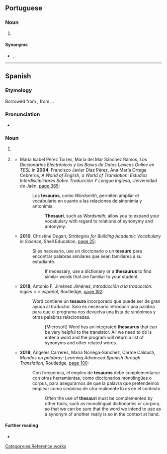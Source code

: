 ==Portuguese==

===Noun===
{{pt-noun|m}}

# {{l|en|thesaurus}} {{gloss|book of synonyms}}

====Synonyms====
* {{l|pt|dicionário de sinônimos}}, {{l|pt|thesaurus}}

----

==Spanish==
{{rfv|es}}

===Etymology===
Borrowed from {{bor|es|la|thesaurus||treasure}}, from {{der|es|grc|θησαυρός}}. {{doublet|es|tesoro}}.

===Pronunciation===
* {{es-IPA}}

===Noun===
{{es-noun|m}}

# {{lb|es|information science}} {{l|en|thesaurus}} {{gloss|hierarchical index of metadata pointing to information bearing entities}}
# {{lb|es|rare}} {{synonym of|es|diccionario de sinónimos}}
#* María Isabel Pérez Torres, María del Mar Sánchez Ramos, ''Los Diccionarios Electrónicos y las Bases de Datos Léxicas Online en TESL'' in '''2004''', Francisco Javier Díaz Pérez, Ana María Ortega Cebreros, ''A World of English, a World of Translation: Estudios Interdisciplinares Sobre Traducción Y Lengua Inglesa'', Universidad de Jaén, [https://books.google.com/books?id=Q2z99AdodD4C&dq=%22tesauros%22 page 365]:
#*: Los '''tesauros''', como ''Wordsmith'', permiten ampliar el vocabulario en cuanto a las relaciones de sinonimia y antonimia.
#*:: '''Thesauri''', such as ''Wordsmith'', allow you to expand your vocabulary with regard to relations of synonymy and antonymy.
#* '''2010''', Christine Dugan, ''Strategies for Building Academic Vocabulary in Science'', Shell Education, [https://books.google.com/books?id=rBV7jtIYbGUC&pg=PP27&dq=%22tesauro%22#v=onepage page 25]:
#*: Si es necesario, use un diccionario o un '''tesauro''' para encontrar palabras similares que sean familiares a su estudiante.
#*:: If necessary, use a dictionary or a '''thesaurus''' to find similar words that are familiar to your student.
#* '''2018''', Antonio F. Jiménez Jiménez, ''Introducción a la traducción: inglés &lt; &gt; español'', Routledge, [https://books.google.com/books?id=4L5dDwAAQBAJ&pg=PT192&dq=%22tesauro%22#v=onepage page 192]:
#*: Word contiene un '''tesauro''' incorporado que puede ser de gran ayuda al traductor. Solo es necesario introducir una palabra para que el programa nos devuelva una lista de sinónimos y otras palabras relacionadas.
#*:: [Microsoft] Word has an integrated '''thesaurus''' that can be very helpful to the translator. All we need to do is enter a word and the program will return a list of synonyms and other related words.
#* '''2018''', Ángeles  Carreres, María Noriega-Sánchez, Carme Calduch, ''Mundos en palabras: Learning Advanced Spanish through Translation'', Routledge, [https://books.google.com/books?id=we1GDwAAQBAJ&pg=PT100&dq=%22tesauro%22#v=onepage page 100]:
#*: Con frecuencia, el empleo de '''tesauros''' debe complementarse con otras herramientas, como diccionarios monolingües o corpus, para asegurarnos de que la palavra que pretendemos emplear como sinónima de otra realmente lo es en el contexto.
#*:: Often the use of '''thesauri''' must be complemented by other tools, such as monolingual dictionaries or corpora, so that we can be sure that the word we intend to use as a synonym of another really is so in the context at hand.

====Further reading====
* {{R:DRAE}}

[[Category:es:Reference works]]